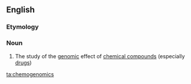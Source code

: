 ==English==
{{wikipedia}}

===Etymology===
{{prefix|chemo|genomics|lang=en}}

===Noun===
{{en-noun|-}}

# {{lb|en|medicine|genetics}} The study of the [[genomic]] effect of [[chemical compound]]s (especially [[drug]]s)

[[ta:chemogenomics]]